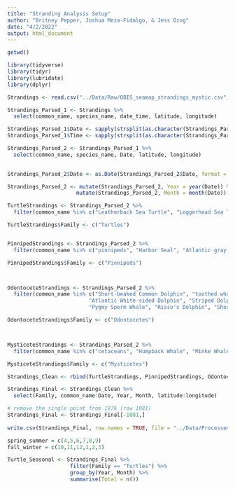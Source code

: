 ```yaml
---
title: "Stranding Analysis Setup"
author: "Britney Pepper, Joshua Meza-Fidalgo, & Jess Ozog"
date: "4/2/2022"
output: html_document
---
```

```r
getwd()

library(tidyverse)
library(tidyr)
library(lubridate)
library(dplyr)

Strandings <- read.csv("../Data/Raw/OBIS_seamap_strandings_mystic.csv", stringsAsFactors = TRUE)

Strandings_Parsed_1 <- Strandings %>%
  select(common_name, species_name, date_time, latitude, longitude)

Strandings_Parsed_1$Date <- sapply(strsplit(as.character(Strandings_Parsed_1$date_time), " "), "[", 1)
Strandings_Parsed_1$Time <- sapply(strsplit(as.character(Strandings_Parsed_1$date_time), " "), "[", 2)

Strandings_Parsed_2 <- Strandings_Parsed_1 %>%
  select(common_name, species_name, Date, latitude, longitude) 
  

Strandings_Parsed_2$Date <- as.Date(Strandings_Parsed_2$Date, format = "%m/%d/%Y")

Strandings_Parsed_2 <- mutate(Strandings_Parsed_2, Year = year(Date)) %>%
                      mutate(Strandings_Parsed_2, Month = month(Date))
```


```r
TurtleStrandings <- Strandings_Parsed_2 %>%
  filter(common_name %in% c("Leatherback Sea Turtle", "Loggerhead Sea Turtle", "Green Sea Turtle", "Kemp's Ridley", "Turtles"))

TurtleStrandings$Family <- c("Turtles")


PinnipedStrandings <- Strandings_Parsed_2 %>%
  filter(common_name %in% c("pinnipeds", "Harbor Seal", "Atlantic gray seal", "Harp Seal", "Hooded Seal"))

PinnipedStrandings$Family <- c("Pinnipeds")



OdontoceteStrandings <- Strandings_Parsed_2 %>%
  filter(common_name %in% c("Short-beaked Common Dolphin", "toothed whales", "Long-finned Pilot Whale", "Harbor Porpoise", 
                          "Atlantic White-sided Dolphin", "Striped Dolphin", "Common Bottlenose Dolphin", "Sowerby's Beaked Whale", 
                          "Pygmy Sperm Whale", "Risso's Dolphin", "Short-finned Pilot Whale", "Dwarf Sperm Whale", "Blainville's Beaked Whale"))

OdontoceteStrandings$Family <- c("Odontocetes")



MysticeteStrandings <- Strandings_Parsed_2 %>%
  filter(common_name %in% c("cetaceans", "Humpback Whale", "Minke Whale", "Fin Whale", "North Atlantic Right Whale", "baleen whales", "Blue Whale"))

MysticeteStrandings$Family <- c("Mysticetes")
```


```r
Strandings_Clean <- rbind(TurtleStrandings, PinnipedStrandings, OdontoceteStrandings, MysticeteStrandings) 

Strandings_Final <- Strandings_Clean %>%
  select(Family, common_name:Date, Year, Month, latitude:longitude)

# remove the single point from 1976 (row 1081)
Strandings_Final <- Strandings_Final[-1081,]
  
write.csv(Strandings_Final, row.names = TRUE, file = "../Data/Processed/strandings_final.csv")
```

```r
spring_summer = c(4,5,6,7,8,9)
fall_winter = c(10,11,12,1,2,3)

Turtle_Seasonal <- Strandings_Final %>%
                    filter(Family == "Turtles") %>%
                    group_by(Year, Month) %>%
                    summarise(Total = n())
```
